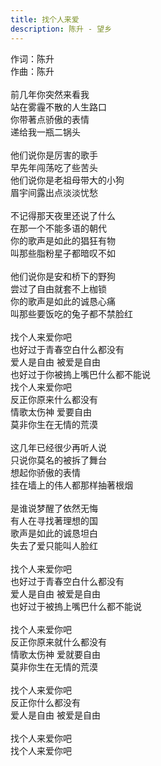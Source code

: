 ```yaml
---
title: 找个人来爱
description: 陈升 - 望乡
---
```


作词：陈升<br />作曲：陈升<br /><br />前几年你突然来看我<br />站在雾霾不散的人生路口<br />你带著点骄傲的表情<br />递给我一瓶二锅头<br /><br />他们说你是厉害的歌手<br />早先年闯荡吃了些苦头<br />他们说你是老祖母带大的小狗<br />眉宇间露出点淡淡忧愁<br /><br />不记得那天夜里还说了什么<br />在那一个不能多语的朝代<br />你的歌声是如此的猖狂有物<br />叫那些脂粉星子都暗叹不如<br /><br />他们说你是安和桥下的野狗<br />尝过了自由就套不上枷锁<br />你的歌声是如此的诚恳心痛<br />叫那些要饭吃的兔子都不禁脸红<br /><br />找个人来爱你吧<br />也好过于青春空白什么都没有<br />爱人是自由 被爱是自由<br />也好过于你被摀上嘴巴什么都不能说<br />找个人来爱你吧<br />反正你原来什么都没有<br />情歌太伤神 爱要自由<br />莫非你生在无情的荒漠<br /><br />这几年已经很少再听人说<br />只说你莫名的被拆了舞台<br />想起你骄傲的表情<br />挂在墙上的伟人都那样抽著根烟<br /><br />是谁说梦醒了依然无悔<br />有人在寻找著理想的国<br />歌声是如此的诚恳坦白<br />失去了爱只能叫人脸红<br /><br />找个人来爱你吧<br />也好过于青春空白什么都没有<br />爱人是自由 被爱是自由<br />也好过于被摀上嘴巴什么都不能说<br /><br />找个人来爱你吧<br />反正你原来就什么都没有<br />情歌太伤神 爱就要自由<br />莫非你生在无情的荒漠<br /><br />找个人来爱你吧<br />反正你什么都没有<br />爱人是自由 被爱是自由<br /><br />找个人来爱你吧<br />找个人来爱你吧